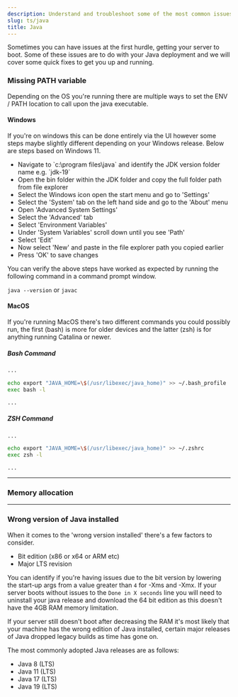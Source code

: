 ```yaml
---
description: Understand and troubleshoot some of the most common issues with Java when setting up your Minecraft server.
slug: ts/java
title: Java
---
```


Sometimes you can have issues at the first hurdle, getting your server to boot. Some of these issues are to do with your Java deployment and we will cover some quick fixes to get you up and running.

### Missing PATH variable

Depending on the OS you're running there are multiple ways to set the ENV / PATH location to call upon the java executable.

#### Windows

If you're on windows this can be done entirely via the UI however some steps maybe slightly different depending on your Windows release. Below are steps based on Windows 11.

<ul class="pl-5 list-disc">
    <li>Navigate to `c:\program files\java` and identify the JDK version folder name e.g. `jdk-19`</li>
    <li>Open the bin folder within the JDK folder and copy the full folder path from file explorer</li>
    <li>Select the Windows icon open the start menu and go to 'Settings'</li>
    <li>Select the 'System' tab on the left hand side and go to the 'About' menu</li>
    <li>Open 'Advanced System Settings'</li>
    <li>Select the 'Advanced' tab</li>
    <li>Select 'Environment Variables'</li>
    <li>Under 'System Variables' scroll down until you see 'Path'</li>
    <li>Select 'Edit'</li>
    <li>Now select 'New' and paste in the file explorer path you copied earlier</li>
    <li>Press 'OK' to save changes</li>
</ul>

You can verify the above steps have worked as expected by running the following command in a command prompt window.

`java --version` or `javac`

#### MacOS

If you're running MacOS there's two different commands you could possibly run, the first (bash) is more for older devices and the latter (zsh) is for anything running Catalina or newer.

##### Bash Command

```bash
...

echo export "JAVA_HOME=\$(/usr/libexec/java_home)" >> ~/.bash_profile
exec bash -l

...
```

##### ZSH Command

```bash
...

echo export "JAVA_HOME=\$(/usr/libexec/java_home)" >> ~/.zshrc
exec zsh -l

...
```

* * *

### Memory allocation

* * *

### Wrong version of Java installed

When it comes to the 'wrong version installed' there's a few factors to consider.

<ul class="pl-5 list-disc">
    <li>Bit edition (x86 or x64 or ARM etc)</li>
    <li>Major LTS revision</li>
</ul>

You can identify if you're having issues due to the bit version by lowering the start-up args from a value greater than `4` for -Xms and -Xmx. If your server boots without issues to the `Done in X seconds` line you will need to uninstall your java release and download the 64 bit edition as this doesn't have the 4GB RAM memory limitation.

If your server still doesn't boot after decreasing the RAM it's most likely that your machine has the wrong edition of Java installed, certain major releases of Java dropped legacy builds as time has gone on.

The most commonly adopted Java releases are as follows:

<ul class="pl-5 list-disc">
    <li>Java 8 (LTS)</li>
    <li>Java 11 (LTS)</li>
    <li>Java 17 (LTS)</li>
    <li>Java 19 (LTS)</li>
</ul>
